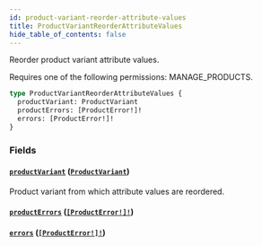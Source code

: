 ```yaml
---
id: product-variant-reorder-attribute-values
title: ProductVariantReorderAttributeValues
hide_table_of_contents: false
---
```


Reorder product variant attribute values.

Requires one of the following permissions: MANAGE_PRODUCTS.

```graphql
type ProductVariantReorderAttributeValues {
  productVariant: ProductVariant
  productErrors: [ProductError!]!
  errors: [ProductError!]!
}
```

### Fields

#### [`productVariant`](#) ([`ProductVariant`](../../../developer/api-reference/objects/product-variant))

Product variant from which attribute values are reordered.

#### [`productErrors`](#) ([`[ProductError!]!`](../../../developer/api-reference/objects/product-error))

#### [`errors`](#) ([`[ProductError!]!`](../../../developer/api-reference/objects/product-error))
